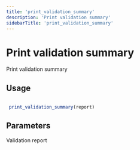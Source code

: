 ```yaml
---
title: 'print_validation_summary'
description: 'Print validation summary'
sidebarTitle: 'print_validation_summary'
---
```


# Print validation summary


 Print validation summary


## Usage

```r

 print_validation_summary(report)

```

## Parameters

<ParamField body="report" type="any">
  Validation report
</ParamField>
